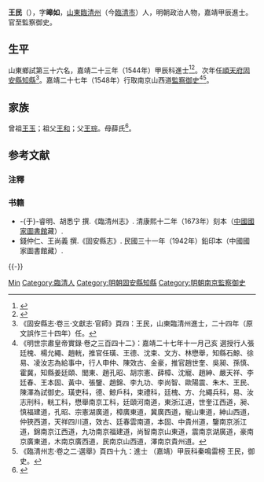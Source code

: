 {{Otheruses|王民|other=同名人物}}
{{明清人物信息框
| 姓名 = 王民
| 原名 =
| 圖片名稱= 
| 圖片大小 =
| 圖片說明 = 
| 最高職務 = 南京山西道監察御史
| 國家 = 大明 
| 爵位 =
| 籍貫 = 山東東昌府臨清州民籍
| 族裔 = 
| 旗籍 = 
| 字號 = 字暤如
| 諡號 =
| 出生日期 = 生年不詳
| 出生地點 = 
| 逝世日期 = 卒年不詳
| 逝世地點 =
| 墓葬 =
| 配偶 = 
| 親屬 = 
| 出身 =
* 嘉靖二十三年甲辰科同進士出身
| 經歷 =
| 著作 =  
}}

'''王民'''（{{bd|？||？|catIdx=}}），字'''暤如'''，[[山東|山東]][[臨清州|臨清州]]（今[[臨清市|臨清市]]）人，明朝政治人物，嘉靖甲辰進士。官至監察御史。

== 生平 ==
山東鄉試第三十六名，嘉靖二十三年（1544年）甲辰科進士<ref>{{Cite book |title=《皇明贡举考》卷五 |author =[[张朝瑞|张朝瑞]] |publisher=《续修四库全书》史部第828册 |year=|isbn=|location=|pages=}}</ref><ref>{{Cite book |title=贡举志五种 上 |authors = 鲁小俊、江俊伟 |publisher=武汉：武汉大学出版社 |year=2009|isbn=978-7-307-07043-1|location=|pages=}}</ref>。次年任[[順天府|順天府]][[固安縣|固安縣]][[知縣|知縣]]<ref>《固安縣志·卷三·文獻志·官師》頁四：王民，山東臨清州進士，二十四年（原文誤作三十四年）任。</ref>。嘉靖二十七年（1548年）行取南京山西道[[監察御史|監察御史]]<ref>《明世宗肅皇帝實錄·卷之三百四十二》：嘉靖二十七年十一月己亥 選授行人張廷槐、楊允繩、趙輄，推官任璜、王德、沈束、文方、林懋舉，知縣石鯨、徐易、凌汝志為給事中，行人申仲、陳效古、金豪，推官趙世奎、吳昶、孫慎、霍冀，知縣姜廷頤、閭東、趙孔昭、胡宗憲、薛樟、沈寵、趙紳、嚴天祥、李廷春、王本固、黃中、張鑒、趙錦、李九功、李尚智、歐陽震、朱木、王民、陳澤為試御史。璜吏科，德、鯨戶科，束禮科，廷槐、方、允繩兵科，易、汝志刑科，輄工科，懋舉南京工科，廷頤河南道，東浙江道，世奎江西道，昶、慎福建道，孔昭、宗憲湖廣道，樟廣東道，冀廣西道，寵山東道，紳山西道，仲狹西道，天祥四川道，效古、廷春雲南道，本固、中貴州道，鑒南京浙江道，錦南京江西道，九功南京福建道，尚智南京山東道，震南京湖廣道，豪南京廣東道，木南京廣西道，民南京山西道，澤南京貴州道。</ref><ref>《臨清州志·卷之二·選舉》頁四十九：進士 （嘉靖）甲辰科秦鳴雷榜 王民，御史。</ref>。

== 家族 ==
曾祖[[王玉|王玉]]；祖父[[王和|王和]]；父[[王琮|王琮]]。母薛氏<ref>{{cite book |title=天一阁藏明代科举录选刊 登科录 点校本 |editor =龚延明 主编 |publisher=宁波出版社|year=2016|isbn=978-7-5526-2320-8|location=宁波|pages=|quote=《天一閣藏明代科舉錄選刊.登科錄》之《嘉靖二十三年甲辰科進士登科錄》}}</ref>。

== 参考文献 ==
=== 注釋 ===
{{reflist}}

=== 书籍 ===
{{refbegin}}
* -{于}-睿明、胡悉宁 撰.《臨清州志》. 清康熙十二年（1673年）刻本（[[中國國家圖書館|中國國家圖書館]]藏）.
* 錢仲仁、王尚義 撰.《固安縣志》. 民國三十一年（1942年）鉛印本（中國國家圖書館藏）.
{{refend}}

{{-}}
{{start box}}
{{s-off}}
{{succession box|[[翟澄|翟澄]]|[[蘇繼|蘇繼]]|[[順天府|順天府]][[固安縣知縣列表|固安縣知縣]]|<small>嘉靖二十四年（1545年）上任</small>}}
{{end box}}
{{嘉靖二十三年甲辰科殿試金榜}}

{{Authority control}}

{{DEFAULTSORT:Wang王}}
[[Category:王姓|Min]]
[[Category:臨清人|Category:臨清人]]
[[Category:明朝固安縣知縣|Category:明朝固安縣知縣]]
[[Category:明朝南京監察御史|Category:明朝南京監察御史]]